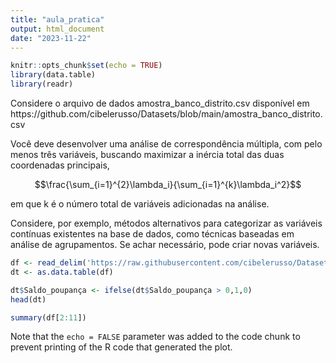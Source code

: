 ```yaml
---
title: "aula_pratica"
output: html_document
date: "2023-11-22"
---
```


```r
knitr::opts_chunk$set(echo = TRUE)
library(data.table)
library(readr)
```

Considere o arquivo de dados amostra_banco_distrito.csv disponível em https://github.com/cibelerusso/Datasets/blob/main/amostra_banco_distrito.csv

Você deve desenvolver uma análise de correspondência múltipla, com pelo menos três variáveis, buscando maximizar a inércia total das duas coordenadas principais, 

$$\frac{\sum_{i=1}^{2}\lambda_i}{\sum_{i=1}^{k}\lambda_i^2}$$

 em que k é o número total de variáveis adicionadas na análise.

Considere, por exemplo, métodos alternativos para categorizar as variáveis contínuas existentes na base de dados, como técnicas baseadas em análise de agrupamentos. Se achar necessário, pode criar novas variáveis.

```r
df <- read_delim('https://raw.githubusercontent.com/cibelerusso/Datasets/main/amostra_banco_distrito.csv', delim=",", locale = locale(decimal_mark = ","))
dt <- as.data.table(df)

dt$Saldo_poupança <- ifelse(dt$Saldo_poupança > 0,1,0)
head(dt) 
```

```r

summary(df[2:11])
```

Note that the `echo = FALSE` parameter was added to the code chunk to prevent printing of the R code that generated the plot.
